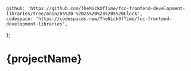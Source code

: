 	github: 'https://github.com/TheNickOfTime/fcc-frontend-development-libraries/tree/main/05%20-%2025%20%2B%205%20Clock',
	codespace: 'https://codespaces.new/TheNickOfTime/fcc-frontend-development-libraries',
};

# {projectName}
